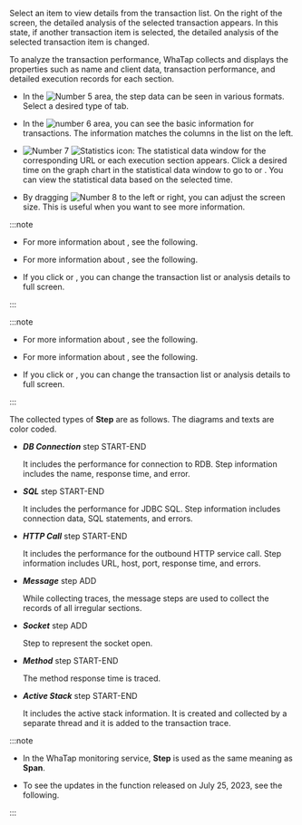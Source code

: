 <Title hashid='anlaysis-trace' level={props.level}>Analyzing a trace</Title>

Select an item to view details from the transaction list. On the right of the screen, the detailed analysis of the selected transaction appears. In this state, if another transaction item is selected, the detailed analysis of the selected transaction item is changed.

To analyze the transaction performance, WhaTap collects and displays the properties such as name and client data, transaction performance, and detailed execution records for each section.

<Xclude product='php,nodejs,golang'>

<ImgLang img="analysis-tx-table-view.png" desc="Trace Analysis" />

</Xclude>

<InDoc product='php,nodejs,golang'>

<ImgLang img="analysis-tx-table-view-none-actx.png" desc="Trace Analysis" />

</InDoc>

- In the ![Number 5](/img/number-05.png) area, the step data can be seen in various formats. Select a desired type of tab.

- In the ![number 6](/img/number-06.png) area, you can see the basic information for transactions. The information matches the columns in the list on the left.

- ![Number 7](/img/number-07.png) ![Statistics icon](/img/ic-static.svg): The statistical data window for the corresponding URL or each execution section appears. Click a desired time on the graph chart in the statistical data window to go to <Cmdname sid="side_statistics" className="uitext" /> or <Cmdname sid="side_txSearch" className="uitext" />. You can view the statistical data based on the selected time.

- By dragging ![Number 8](/img/number-08.png) <LinkImage img='hitmap-lr-drag.svg' alt='좌우 드래그 아이콘' className='_drag' /> to the left or right, you can adjust the screen size. This is useful when you want to see more information.

<InDoc product='kubernetes'>

:::note

- For more information about <Cmdname sid="side_statistics" className="uitext" />, see <Link to="../java/analysis-apm-trs">the following</Link>.

- For more information about <Cmdname sid="side_txSearch" className="uitext" />, see <Link to="../java/tx-profile">the following</Link>.

- If you click <LinkImage img='ic-s-tx-left.svg' alt='왼쪽 화살표 아이콘' className='_txDrag' /> or <LinkImage img='ic-s-tx-right.svg' alt='오른쪽 화살표 아이콘' className='_txDrag' />, you can change the transaction list or analysis details to full screen.

:::

</InDoc>

<InDoc product='java,python,php,nodejs,golang,dotnet'>

:::note

- For more information about <Cmdname sid="side_statistics" className="uitext" />, see <Link to="analysis-apm-trs">the following</Link>.

- For more information about <Cmdname sid="side_txSearch" className="uitext" />, see <Link to="tx-profile">the following</Link>.

- If you click <LinkImage img='ic-s-tx-left.svg' alt='왼쪽 화살표 아이콘' className='_txDrag' /> or <LinkImage img='ic-s-tx-right.svg' alt='오른쪽 화살표 아이콘' className='_txDrag' />, you can change the transaction list or analysis details to full screen.

:::

</InDoc>

The collected types of **Step** are as follows. The diagrams and texts are color coded.

- **_DB Connection_** step <span class='type'>START-END</span>

  It includes the performance for connection to RDB. Step information includes the name, response time, and error.

- **_SQL_** step <span class='type'>START-END</span>

  It includes the performance for JDBC SQL. Step information includes connection data, SQL statements, and errors.

- **_HTTP Call_** step <span class='type'>START-END</span>

  It includes the performance for the outbound HTTP service call. Step information includes URL, host, port, response time, and errors.

- **_Message_** step <span class='type'>ADD</span>

  While collecting traces, the message steps are used to collect the records of all irregular sections.  

- **_Socket_** step <span class='type'>ADD</span>

  Step to represent the socket open.

- **_Method_** step <span class='type'>START-END</span>

  The method response time is traced.

<Xclude product='php,nodejs,golang'>

- **_Active Stack_** step <span class='type'>START-END</span>

  It includes the active stack information. It is created and collected by a separate thread and it is added to the transaction trace.

</Xclude>

:::note

- In the WhaTap monitoring service, **Step** is used as the same meaning as **Span**.

- To see the updates in the <Cmdname sid="TTL06209" className="uitext" /> function released on July 25, 2023, see <Link to='../reference/changes-analysis-trace' target='_blank'>the following</Link>.

:::
